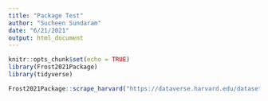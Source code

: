 ```yaml
---
title: "Package Test"
author: "Sucheen Sundaram"
date: "6/21/2021"
output: html_document
---
```


```r
knitr::opts_chunk$set(echo = TRUE)
library(Frost2021Package)
library(tidyverse)
```

```r
Frost2021Package::scrape_harvard("https://dataverse.harvard.edu/dataset.xhtml?persistentId=doi:10.7910/DVN/GPRRND")
```

